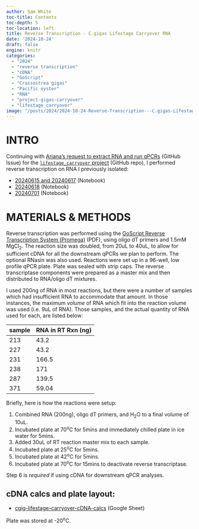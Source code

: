 ```yaml
---
author: Sam White
toc-title: Contents
toc-depth: 5
toc-location: left
title: Reverse Transcription - C.gigas Lifestage Carryover RNA
date: '2024-10-24'
draft: false
engine: knitr
categories: 
  - "2024"
  - "reverse transcription"
  - "cDNA"
  - "GoScript"
  - "Crassostrea gigas"
  - "Pacific oyster"
  - "RNA"
  - "project-gigas-carryover"
  - "lifestage_carryover"
image: "/posts/2024/2024-10-24-Reverse-Transcription---C.gigas-Lifestage-Carryover-RNA/20241024-cgig-lifestage_carryover-RT-01.jpg"
---
```

# INTRO
Continuing with [Ariana's request to extract RNA and run qPCRs](https://github.com/RobertsLab/resources/issues/1891) (GitHub Issue) for the [`lifestage_carryover` project](https://github.com/RobertsLab/project-gigas-carryover/tree/main/lifestage_carryover) (GitHub repo), I performed reverse transcription on RNA I previously isolated:

- [20240615 and 20240617](../2024-06-17-RNA-Quantification---C.gigas-RNA-Lifestage-Carryover-from-20240615-and-20240617/index.qmd) (Notebook)
- [20240618](../2024-06-18-RNA-Isolation-and-Quantification---C.gigas-Lifestage-Carryover-Seed-Juvenile-and-Adult/index.qmd) (Notebook)
- [20240701](../2024-07-01-RNA-Isolation-and-Quantification---C.gigas-Lifestage-Carryover-Seed-Juvenile-and-Adult/index.qmd) (Notebook)


# MATERIALS & METHODS

Reverse transcription was performed using the [GoScript Reverse Transcription System (Promega)](https://github.com/RobertsLab/resources/blob/master/protocols/Commercial_Protocols/Promega-goscript-reverse-transcription-system-protocol.pdf) (PDF), using oligo dT primers and 1.5mM MgCl<sub>2</sub>. The reaction size was doubled, from 20uL to 40uL, to allow for sufficient cDNA for all the downstream qPCRs we plan to perform. The optional RNasin was also used. Reactions were set up in a 96-well, low profile qPCR plate. Plate was sealed with strip caps. The reverse transcriptase components were prepared as a master mix and then distributed to RNA/oligo dT mixtures.

I used 200ng of RNA in most reactions, but there were a number of samples which had insufficient RNA to accommodate that amount. In those instances, the maximum _volume_ of RNA which fit into the reaction volume was used (i.e. 9uL of RNA). Those samples, and the actual quantity of RNA used for each, are listed below:

| sample | RNA in RT Rxn (ng) |
|--------|--------------------|
| 213    | 43.2               |
| 227    | 43.2               |
| 231    | 166.5              |
| 238    | 171                |
| 287    | 139.5              |
| 371    | 59.04              |

Briefly, here is how the reactions were setup:

1. Combined RNA (200ng), oligo dT primers, and H<sub>2</sub>O to a final volume of 10uL.
2. Incubated plate at 70<sup>o</sup>C for 5mins and immediately chilled plate in ice water for 5mins.
3. Added 30uL of RT reaction master mix to each sample.
4. Incubated plate at 25<sup>o</sup>C for 5mins.
5. Incubated plate at 42<sup>o</sup>C for 5mins.
6. Incubated plate at 70<sup>o</sup>C for 15mins to deactivate reverse transcriptase.

::: {.callout-important}
Step 6 is _required_ if using cDNA for downstream qPCR analyses.
:::

## cDNA calcs and plate layout:

- [cgig-lifestage-carryover-cDNA-calcs](https://docs.google.com/spreadsheets/d/1m7nn7cTXrRHMMGzz9npPGa04huvve6Xm0wofIGpzGws/edit?usp=sharing) (Google Sheet)

Plate was stored at -20<sup>o</sup>C.


